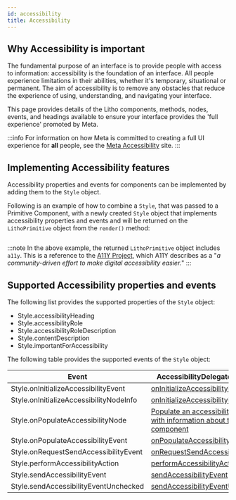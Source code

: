 ```yaml
---
id: accessibility
title: Accessibility
---
```


## Why Accessibility is important

The fundamental purpose of an interface is to provide people with access to information: accessibility is the foundation of an interface. All people experience limitations in their abilities, whether it's temporary, situational or permanent. The aim of accessibility is to remove any obstacles that reduce the experience of using, understanding, and navigating your interface.

This page provides details of the Litho components, methods, nodes, events, and headings available to ensure your interface provides the 'full experience' promoted by Meta.

:::info
For information on how Meta is committed to creating a full UI experience for **all** people, see the [Meta Accessibility](https://en-gb.facebook.com/accessibility/) site.
:::

## Implementing Accessibility features

Accessibility properties and events for components can be implemented by adding them to the `Style` object.

Following is an example of how to combine a `Style`, that was passed to a Primitive Component, with a newly created `Style` object that implements accessibility properties and events and will be returned on the `LithoPrimitive` object from the `render()` method:

```kotlin file=sample/src/main/java/com/facebook/samples/litho/kotlin/primitives/SimpleImageViewWithAccessibilityPrimitiveComponent.kt start=start_simple_primitive_component_with_a11y_example end=end_simple_primitive_component_with_a11y_example
```

:::note
In the above example, the returned `LithoPrimitive` object includes `a11y`. This is a reference to the [A11Y Project](https://www.a11yproject.com/), which A11Y describes as a "*a community-driven effort to make digital accessibility easier.*"
:::

## Supported Accessibility properties and events

The following list provides the supported properties of the `Style` object:

* Style.accessibilityHeading
* Style.accessibilityRole
* Style.accessibilityRoleDescription
* Style.contentDescription
* Style.importantForAccessibility

The following table provides the supported events of the `Style` object:

| Event | AccessibilityDelegate method
| ----- | ----------------------------
| Style.onInitializeAccessibilityEvent | <a href="https://developer.android.com/reference/android/support/v4/view/AccessibilityDelegateCompat.html#onInitializeAccessibilityEvent(android.view.View, android.view.accessibility.AccessibilityEvent)">onInitializeAccessibilityEvent</a>
| Style.onInitializeAccessibilityNodeInfo | <a href="https://developer.android.com/reference/android/support/v4/view/AccessibilityDelegateCompat.html#onInitializeAccessibilityNodeInfo(android.view.View, android.support.v4.view.accessibility.AccessibilityNodeInfoCompat)">onInitializeAccessibilityNodeInfo</a>
| Style.onPopulateAccessibilityNode | <a href="https://fburl.com/onpopulateaccessibilitynode">Populate an accessibility node with information about the component</a>
| Style.onPopulateAccessibilityEvent | <a href="https://developer.android.com/reference/android/support/v4/view/AccessibilityDelegateCompat.html#onPopulateAccessibilityEvent(android.view.View, android.view.accessibility.AccessibilityEvent)">onPopulateAccessibilityEvent</a>
| Style.onRequestSendAccessibilityEvent | <a href="https://developer.android.com/reference/android/support/v4/view/AccessibilityDelegateCompat.html#onRequestSendAccessibilityEvent(android.view.ViewGroup, android.view.View, android.view.accessibility.AccessibilityEvent)">onRequestSendAccessibilityEvent</a>
| Style.performAccessibilityAction | <a href="https://developer.android.com/reference/android/support/v4/view/AccessibilityDelegateCompat.html#performAccessibilityAction(android.view.View, int, android.os.Bundle)">performAccessibilityAction</a>
| Style.sendAccessibilityEvent | <a href="https://developer.android.com/reference/android/support/v4/view/AccessibilityDelegateCompat.html#sendAccessibilityEvent(android.view.View, int)">sendAccessibilityEvent</a>
| Style.sendAccessibilityEventUnchecked |  <a href="https://developer.android.com/reference/android/support/v4/view/AccessibilityDelegateCompat.html#sendAccessibilityEventUnchecked(android.view.View, android.view.accessibility.AccessibilityEvent)">sendAccessibilityEventUnchecked</a>
